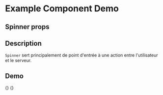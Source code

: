 
<Meta title="Example/Spinner" component={Spinner} />

# Example Component Demo

## Spinner props
<Props of={Spinner} />

## Description

`Spinner` sert principalement de point d'entrée à une action entre l'utilisateur et le serveur.

## Demo

<Canvas>
  <Story name="Default Spinner">
    {<Spinner/>}
  </Story>
   <Story name="Default Color">
    {<SpinnerColor/>}
  </Story>
</Canvas>